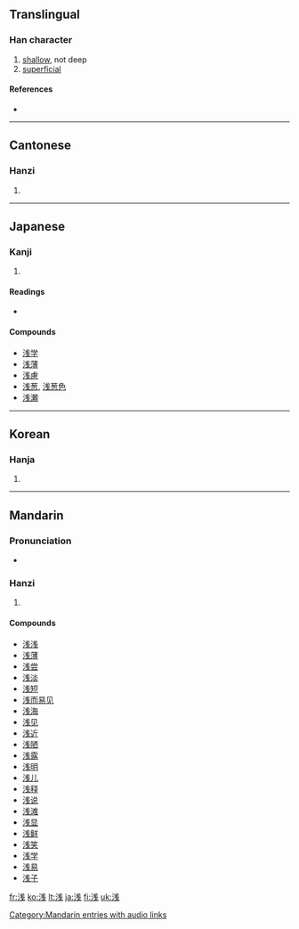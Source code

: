 {{ja-forms|浅|浅|[[淺]]}}
{{also|淺}}
==Translingual==

===Han character===
{{Han char|rn=85|rad=水|as=06|snj=8|sn=9|four=|canj=水戈十 (EIJ)}}

# [[shallow]], not deep
# [[superficial]]

====References====
* {{Han ref|kx=0619.121|dkj=17452|hdz=31579.010|uh=6D45|ud=27973}}

----

==Cantonese==

===Hanzi===
{{yue-hanzi|jyut=|y=chin2|tra=淺}}

# {{defn|Cantonese}}

----

==Japanese==

===Kanji===
{{ja-kanji|grade=4|rs=水06}}

# {{defn|Japanese}}

====Readings====
* {{ja-readings|on=[[せん]] (sen)|kun=[[あさい]] (asai)}}

====Compounds====
* [[浅学]]
* [[浅薄]]
* [[浅慮]]
* [[浅葱]], [[浅葱色]]
* [[浅瀬]]

----

==Korean==

===Hanja===
{{ko-hanja|hangeul=천|eumhun=|rv=cheon|mr=ch'ŏn|y=chen}}

# {{defn|Korean}}

----

==Mandarin==

===Pronunciation===
* {{audio|zh-qiǎn.ogg|audio}}

===Hanzi===
{{cmn-hanzi|tra=淺|pin=[[qiǎn]] ([[qian3]])|wg=ch'ien<sup>3</sup>}}

# {{defn|Mandarin}}

====Compounds====
* [[浅浅]]
* [[浅薄]]
* [[浅尝]]
* [[浅淡]]
* [[浅短]]
* [[浅而易见]]
* [[浅海]]
* [[浅见]]
* [[浅近]]
* [[浅陋]]
* [[浅露]]
* [[浅明]]
* [[浅儿]]
* [[浅释]]
* [[浅说]]
* [[浅滩]]
* [[浅显]]
* [[浅鲜]]
* [[浅笑]]
* [[浅学]]
* [[浅易]]
* [[浅子]]

[[Category:Mandarin entries with audio links]]

[[fr:浅]]
[[ko:浅]]
[[lt:浅]]
[[ja:浅]]
[[fi:浅]]
[[uk:浅]]